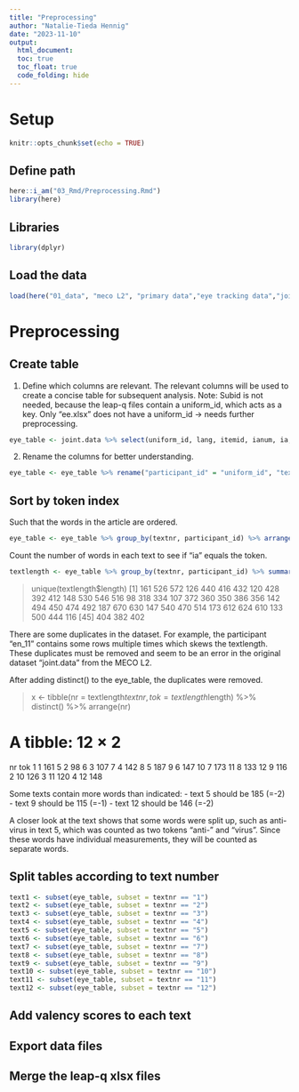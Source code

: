 ```yaml
---
title: "Preprocessing"
author: "Natalie-Tieda Hennig"
date: "2023-11-10"
output: 
  html_document:
  toc: true
  toc_float: true
  code_folding: hide
---
```


# Setup

```r
knitr::opts_chunk$set(echo = TRUE)
```

## Define path

```r
here::i_am("03_Rmd/Preprocessing.Rmd")
library(here)
```

## Libraries

```r
library(dplyr)
```

## Load the data

```r
load(here("01_data", "meco L2", "primary data","eye tracking data","joint_data_l2_trimmed.rda"))
```

# Preprocessing

## Create table

1.  Define which columns are relevant. The relevant columns will be used to create a concise table for subsequent analysis.
Note: Subid is not needed, because the leap-q files contain a uniform_id, which acts as a key. Only "ee.xlsx" does not have a uniform_id -> needs further preprocessing.
```r
eye_table <- joint.data %>% select(uniform_id, lang, itemid, ianum, ia, skip, nfix, refix, dur, firstrun.dur, firstrun.gopast, firstrun.gopast.sel)
```

2. Rename the columns for better understanding. 
```r
eye_table <- eye_table %>% rename("participant_id" = "uniform_id", "textnr" = "itemid", "tokenindex" = "ianum", "token"="ia") 
```

## Sort by token index
Such that the words in the article are ordered.
```r
eye_table <- eye_table %>% group_by(textnr, participant_id) %>% arrange(tokenindex, .by_group = TRUE) %>% distinct()
```

Count the number of words in each text to see if "ia" equals the token.
```r
textlength <- eye_table %>% group_by(textnr, participant_id) %>% summarise(length=n(), .groups = "drop")
```

> unique(textlength$length)
 [1] 161 526 572 126 440 416 432 120 428 392 412 148 530 546 516  98 318 334 107 372 360 350 386 356 142 494 450 474 492 187 670 630 147 540 470 514 173 612 624 610 133 500 444 116
[45] 404 382 402

There are some duplicates in the dataset. For example, the participant "en_11" contains some rows multiple times which skews the textlength. These duplicates must be removed and seem to be an error in the original dataset "joint.data" from the MECO L2.

After adding distinct() to the eye_table, the duplicates were removed.

> x <- tibble(nr = textlength$textnr, tok = textlength$length) %>% distinct() %>% arrange(nr)

# A tibble: 12 × 2
   nr      tok
   <chr> <int>
 1 1       161
 5 2        98
 6 3       107
 7 4       142
 8 5       187
 9 6       147
10 7       173
11 8       133
12 9       116
 2 10      126
 3 11      120
 4 12      148
 
Some texts contain more words than indicated: 
- text 5 should be 185 (=-2)
- text 9 should be 115 (=-1)
- text 12 should be 146 (=-2)

A closer look at the text shows that some words were split up, such as anti-virus in text 5, which was counted as two tokens "anti-" and "virus". Since these words have individual measurements, they will be counted as separate words.

## Split tables according to text number
```r
text1 <- subset(eye_table, subset = textnr == "1")
text2 <- subset(eye_table, subset = textnr == "2")
text3 <- subset(eye_table, subset = textnr == "3")
text4 <- subset(eye_table, subset = textnr == "4")
text5 <- subset(eye_table, subset = textnr == "5")
text6 <- subset(eye_table, subset = textnr == "6")
text7 <- subset(eye_table, subset = textnr == "7")
text8 <- subset(eye_table, subset = textnr == "8")
text9 <- subset(eye_table, subset = textnr == "9")
text10 <- subset(eye_table, subset = textnr == "10")
text11 <- subset(eye_table, subset = textnr == "11")
text12 <- subset(eye_table, subset = textnr == "12")
```


## Add valency scores to each text


## Export data files


## Merge the leap-q xlsx files
